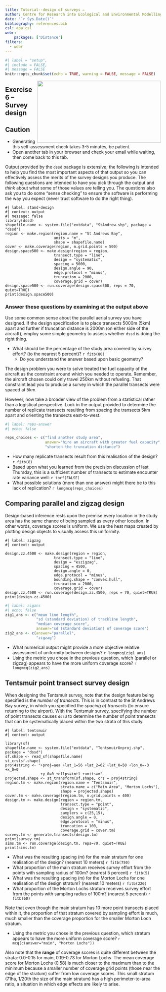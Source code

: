 ```yaml
---
title: Tutorial--design of surveys ✏️
author: Centre for Research into Ecological and Environmental Modelling <br> **University of St Andrews**
date: "`r Sys.Date()`"
bibliography: references.bib
csl: apa.csl
webr:
    packages: ['Distance']
filters: 
  - webr
---
```


```r
#| label = "setup",
#| include = FALSE,
#| message = FALSE
knitr::opts_chunk$set(echo = TRUE, warning = FALSE, message = FALSE)
```
<img src=https://images.unsplash.com/photo-1526485796220-1c4ad338f85f?ixid=MXwxMjA3fDB8MHxwaG90by1wYWdlfHx8fGVufDB8fHw%3D&ixlib=rb-1.2.1&auto=format&fit=crop&w=1351&q=80 width=400 height=200 style="float:right">

## Exercise 6 -- Survey design

:::{.callout-caution collapse=false appearance='default' icon=true}
## Caution
- Generating this self-assessment check takes 3-5 minutes, be patient. 
- Open another tab in your browser and check your email while waiting, then come back to this tab.

:::


Output provided by the `dssd` package is extensive; the following is intended to help you find the most important aspects of that output so you can effectively assess the merits of the survey designs you produce. The following questions are intended to have you pick through the output and *think* about what some of those values are telling you.  The questions also ask you to do some "sense checking" to ensure the software is performing the way you expect (never trust software to do the right thing).


```webr-r
#| label: stand-design
#| context: output
#| message: false
library(dssd)
shapefile.name <- system.file("extdata", "StAndrew.shp", package = "dssd")
region <- make.region(region.name = "St Andrews Bay",
                      units = "m",
                      shape = shapefile.name)
cover <- make.coverage(region, n.grid.points = 500)
design.space500 <- make.design(region = region,
                      transect.type = "line",
                      design = "systematic",
                      spacing = 5000,
                      design.angle = 90,
                      edge.protocol = "minus",
                      truncation = 2000,
                      coverage.grid = cover)
design.space500 <- run.coverage(design.space500, reps = 70, quiet=TRUE)
print(design.space500)
```

### Answer these questions by examining at the output above

Use some common sense about the parallel aerial survey you have designed.  If the design specification is to place transects 5000m (5km) apart and further if truncation distance is 2000m (on either side of the aircraft), employ some simple geometry to assess whether `dssd` is doing the right thing.

- What should be the percentage of the study area covered by survey effort? (to the nearest 5 percent)? `r fitb(80)`
  - Do you understand the answer based upon basic geometry?

The design problem you were to solve treated the fuel capacity of the aircraft as the constraint around which you needed to operate.  Remember, the aircraft chosen could only travel 250km without refueling.  That constraint lead you to produce a survey in which the parallel transects were spaced at 5km.

However, now take a broader view of the problem from a statistical rather than a logistical perspective.  Look in the output provided to determine the number of replicate transects resulting from spacing the transects 5km apart and orienting the transects east-to-west.

```r
#| label: reps-answer
#| echo: false

reps_choices <- c("find another study area",
                  answer="hire an aircraft with greater fuel capacity",
                  "shorten the truncation distance")
```

::: {.webex-check .webex-box}
- How many replicate transects result from this realisation of the design? `r fitb(8)`
- Based upon what you learned from the precision discussion of last Thursday, this is a sufficient number of transects to estimate encounter rate variance well: `r torf(FALSE)`
- What possible solutions (more than one answer) might there be to this lack of replication? `r longmcq(reps_choices)`

:::

## Comparing parallel and zigzag design

Design-based inference rests upon the premise every location in the study area has the same chance of being sampled as every other location.  In other words, coverage scores is uniform.  We use the heat maps created by plotting design objects to visually assess this uniformity.

```webr-r
#| label: zigzag
#| context: output

design.zz.4500 <- make.design(region = region,
                      transect.type = "line",
                      design = "eszigzag",
                      spacing = 4500,
                      design.angle = 0,
                      edge.protocol = "minus",
                      bounding.shape = "convex.hull",
                      truncation = 2000,
                      coverage.grid = cover)
design.zz.4500 <- run.coverage(design.zz.4500, reps = 70, quiet=TRUE)
print(design.zz.4500)
```

```r
#| label: zigans
#| echo: false
zig1_ans <- c("mean line length",
              "sd (standard deviation) of trackline length",
              "median coverage score",
              answer="sd (standard deviation) of coverage score")
zig2_ans <- c(answer="parallel",
              "zigzag")
```

- What numerical output might provide a more objective relative assessment of uniformity between designs? `r longmcq(zig1_ans)`
- Using the metric you chose in the previous question, which (parallel or zigzag) appears to have the more uniform coverage score? `r longmcq(zig2_ans)`

## Tentsmuir point transect survey design

When designing the Tentsmuir survey, note that the design feature being specified is the *number of transects*.  This is in contrast to the St Andrews Bay survey, in which you specified the *spacing of transects* (to ensure returning to the airport).  With the Tentsmuir survey, specifying the number of point transects causes `dssd` to determine the number of point transects that can be systematically placed within the two strata of this study. 

```webr-r
#| label: tentsmuir
#| context: output

library(sf)
shapefile.name <- system.file("extdata", "TentsmuirUnproj.shp", package = "dssd")
sf.shape <- read_sf(shapefile.name)
st_crs(sf.shape)
proj4string <- "+proj=aea +lat_1=56 +lat_2=62 +lat_0=50 +lon_0=-3 +x_0=0 
                +y_0=0 +ellps=intl +units=m"
projected.shape <- st_transform(sf.shape, crs = proj4string)
region.tm <- make.region(region.name = "Tentsmuir",
                         strata.name = c("Main Area", "Morton Lochs"),
                         shape = projected.shape)
cover.tm <- make.coverage(region.tm, n.grid.points = 400)
design.tm <- make.design(region = region.tm,
                         transect.type = "point",
                         design = "systematic",
                         samplers = c(25,15),
                         design.angle = 0,
                         edge.protocol = "minus",
                         truncation = 100,
                         coverage.grid = cover.tm)
survey.tm <- generate.transects(design.tm)
print(survey.tm)
sims.tm <- run.coverage(design.tm, reps=70, quiet=TRUE)
print(sims.tm)
```

::: {.webex-check .webex-box}

- What was the resulting spacing (m) for the main stratum for one realisation of the design? (nearest 10 meters) `r fitb(750)`
- What proportion of the main stratum receives survey effort from the points with sampling radius of 100m? (nearest 5 percent) `r fitb(5)`
- What was the resulting spacing (m) for the Morton Lochs for one realisation of the design stratum? (nearest 10 meters) `r fitb(220)`
- What proportion of the Morton Lochs stratum receives survey effort from the points with sampling radius of 100m? (nearest 5 percent) `r fitb(60)`

:::

Note that even though the main stratum has 10 more point transects placed within it, the proportion of that stratum covered by sampling effort is much, much smaller than the coverage proportion for the smaller Morton Loch stratum.

- Using the metric you chose in the previous question, which stratum appears to have the more uniform coverage score? `r mcq(c(answer="main", "Morton Lochs"))`

Also note that the **range** of coverage scores is quite different between the strata: 0.0-0.15 for main, 0.19-0.73 for Morton Lochs.  The mean coverage score for Morton Lochs (0.58) is much closer to the maximum than to the minimum because a smaller number of coverage grid points (those near the edge of the stratum) suffer from low coverage scores.  This small stratum (71ha, 1/20th the size of the main stratum) has a high perimeter-to-area ratio, a situation in which edge effects are likely to arise.
